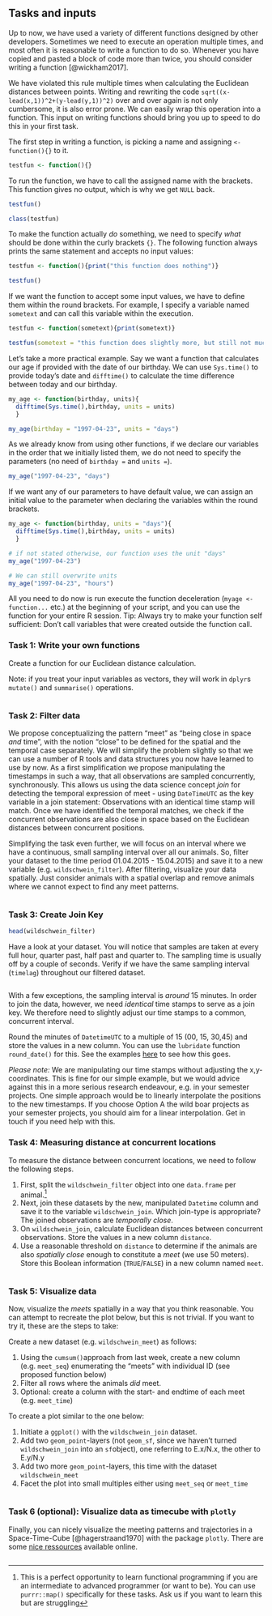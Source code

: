 ## Tasks and inputs

Up to now, we have used a variety of different functions designed by other developers. Sometimes we need to execute an operation multiple times, and most often it is reasonable to write a function to do so. Whenever you have copied and pasted a block of code more than twice, you should consider writing a function [@wickham2017]. 

We have violated this rule multiple times when calculating the Euclidean distances between points. Writing and rewriting the code `sqrt((x-lead(x,1))^2+(y-lead(y,1))^2)` over and over again is not only cumbersome, it is also error prone. We can easily wrap this operation into a function. This input on writing functions should bring you up to speed to do this in your first task.

The first step in writing a function, is picking a name and assigning `<- function(){}` to it.


```r
testfun <- function(){}
```

To run the function, we have to call the assigned name with the brackets. This function gives no output, which is why we get `NULL` back. 
```r
testfun()

class(testfun)

```

To make the function actually *do* something, we need to specify *what* should be done within the curly brackets `{}`. The following function always prints the same statement and accepts no input values:

```r
testfun <- function(){print("this function does nothing")}

testfun()
```


If we want the function to accept some input values, we have to define them within the round brackets. For example, I specify a variable named `sometext` and can call this variable within the execution.

```r
testfun <- function(sometext){print(sometext)}

testfun(sometext = "this function does slightly more, but still not much")
```

Let's take a more practical example. Say we want a function that calculates our age if provided with the date of our birthday. We can use `Sys.time()` to provide today's date and `difftime()` to calculate the time difference between today and our birthday.

```r
my_age <- function(birthday, units){
  difftime(Sys.time(),birthday, units = units)
  }

my_age(birthday = "1997-04-23", units = "days")
```

As we already know from using other functions, if we declare our variables in the order that we initially listed them, we do not need to specify the parameters (no need of `birthday = ` and `units =`).
```r
my_age("1997-04-23", "days")
```


If we want any of our parameters to have default value, we can assign an initial value to the parameter when declaring the variables within the round brackets.
```r
my_age <- function(birthday, units = "days"){
  difftime(Sys.time(),birthday, units = units)
  }

# if not stated otherwise, our function uses the unit "days"
my_age("1997-04-23")

# We can still overwrite units
my_age("1997-04-23", "hours")


```

All you need to do now is run execute the function deceleration (`myage <- function...` etc.) at the beginning of your script, and you can use the function for your entire R session. Tip: Always try to make your function self sufficient: Don't call variables that were created outside the function call.


### Task 1: Write your own functions

Create a function for our Euclidean distance calculation. 

Note: if you treat your input variables as vectors, they will work in `dplyr`s `mutate()` and `summarise()` operations. 

```r
```


### Task 2: Filter data

We propose conceptualizing the pattern "meet" as "being close in space *and* time", with the notion "close" to be defined for the spatial and the temporal case separately. We will simplify the problem slightly so that we can use a number of R tools and data structures you now have learned to use by now. As a first simplification we propose manipulating the timestamps in such a way, that all observations are sampled concurrently, synchronously. This allows us using the data science concept *join* for detecting the temporal expression of meet - using `DateTimeUTC` as the key variable in a join statement: Observations with an identical time stamp will match. Once we have identified the temporal matches, we check if the concurrent observations are also close in space based on the Euclidean distances between concurrent positions.

Simplifying the task even further, we will focus on an interval where we have a continuous, small sampling interval over all our animals. So, filter your dataset to the time period 01.04.2015 - 15.04.2015) and save it to a new variable (e.g. `wildschwein_filter`). After filtering, visualize your data spatially. Just consider animals with a spatial overlap and remove animals where we cannot expect to find any meet patterns. 


```r
```


### Task 3: Create Join Key


```r
head(wildschwein_filter)
```

Have a look at your dataset. You will notice that samples are taken at every full hour, quarter past, half past and quarter to. The sampling time is usually off by a couple of seconds. Verify if we have the same sampling interval (`timelag`) throughout our filtered dataset.

```r
```

With a few exceptions, the sampling interval is *around* 15 minutes. In order to join the data, however, we need *identical* time stamps to serve as a join key. We therefore need to slightly adjust our time stamps to a common, concurrent interval. 

Round the minutes of `DatetimeUTC` to a multiple of 15 (00, 15, 30,45) and store the values in a new column. You can use the  `lubridate` function `round_date()` for this. See the examples [here](https://lubridate.tidyverse.org/reference/round_date.html) to see how this goes.

*Please note:* We are manipulating our time stamps without adjusting the x,y-coordinates. This is fine for our simple example, but we would advice against this in a more serious research endeavour, e.g. in your semester projects. One simple approach would be to linearly interpolate the positions to the new timestamps. If you choose Option A the wild boar projects as your semester projects, you should aim for a linear interpolation. Get in touch if you need help with this.


### Task 4: Measuring distance at concurrent locations

To measure the distance between concurrent locations, we need to follow the following steps.

1. First, split the `wildschwein_filter` object into one `data.frame` per animal.[^1]
2. Next, join these datasets by the new, manipulated `Datetime` column and save it to the variable `wildschwein_join`. Which join-type is appropriate? The joined observations are *temporally close*.
3. On `wildschwein_join`, calculate Euclidean distances between concurrent observations. Store the values in a new column `distance`. 
4. Use a reasonable threshold on `distance` to determine if the animals are also *spatially close* enough to constitute a *meet* (we use 50 meters). Store this Boolean information (`TRUE`/`FALSE`) in a new column named `meet`.

[^1]: This is a perfect opportunity to learn functional programming if you are an intermediate to advanced programmer (or want to be). You can use `purrr::map()` specifically for these tasks. Ask us if you want to learn this but are struggling

```r
```


### Task 5: Visualize data

Now, visualize the *meets* spatially in a way that you think reasonable. You can attempt to recreate the plot below, but this is not trivial. If you want to try it, these are the steps to take:

Create a new dataset (e.g. `wildschwein_meet`) as follows:

1. Using the `cumsum()`approach from last week, create a new column (e.g. `meet_seq`) enumerating the "meets" with individual ID (see proposed function below)
2. Filter all rows where the animals _did_ meet. 
3. Optional: create a column with the start- and endtime of each meet (e.g. `meet_time`)

To create a plot similar to the one below:

1. Initiate a `ggplot()` with the `wildschwein_join` dataset.
2. Add two `geom_point`-layers (not `geom_sf`, since we haven't turned `wildschwein_join` into an `sf`object), one referring to E.x/N.x, the other to E.y/N.y
3. Add two more `geom_point`-layers, this time with the dataset `wildschwein_meet`
4. Facet the plot into small multiples either using `meet_seq` or `meet_time`

```r
```


### Task 6 (optional): Visualize data as timecube with `plotly`

Finally, you can nicely visualize the meeting patterns and trajectories in a Space-Time-Cube [@hagerstraand1970] with the package `plotly`. There are some [nice ressources](https://plot.ly/r/3d-line-plots/) available online.

```r
```

